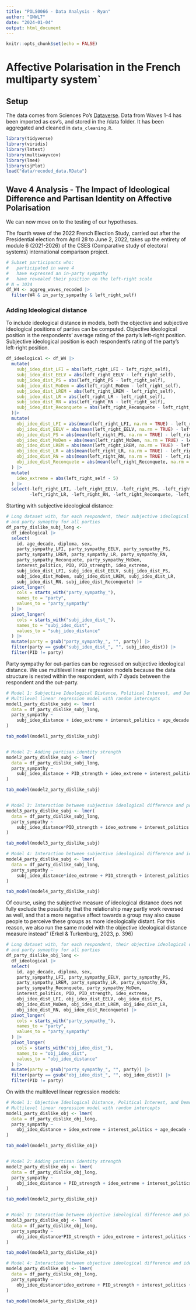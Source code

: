 ```yaml
---
title: "POLS0066 - Data Analysis - Ryan"
author: "GNWL7"
date: "2024-01-04"
output: html_document
---
```


```r
knitr::opts_chunk$set(echo = FALSE)
```

# Affective Polarisation in the French multiparty system\`

## Setup

The data comes from Sciences Po's [Dataverse](https://data.sciencespo.fr/dataverse/donneesrecherche). Data from Waves 1-4 has been imported as csv's, and stored in the /data folder. It has been aggregated and cleaned in `data_cleaning.R`.

```r
library(tidyverse)
library(viridis)
library(lmtest)
library(multiwayvcov)
library(lme4)
library(sjPlot)
load("data/recoded_data.RData")
```

## Wave 4 Analysis - The Impact of Ideological Difference and Partisan Identity on Affective Polarisation

We can now move on to the testing of our hypotheses.

The fourth wave of the 2022 French Election Study, carried out after the Presidential election from April 28 to June 2, 2022, takes up the entirety of module 6 (2021-2026) of the CSES (Comparative study of electoral systems) international comparison project.

```r
# Subset participants who:
#   participated in wave 4
#   have expressed an in-party sympathy
#   have revealed their position on the left-right scale
# N = 1034
df_W4 <- aggreg_waves_recoded |> 
  filter(W4 & in_party_sympathy & left_right_self)
```

### Adding Ideological distance

To include ideological distance in models, both the objective and subjective ideological positions of parties can be computed. Objective ideological position is the respondents' average rating of the party's left-right position. Subjective ideological position is each respondent's rating of the party's left-right position.

```r
df_ideological <- df_W4 |>
  mutate(
    subj_ideo_dist_LFI = abs(left_right_LFI - left_right_self),
    subj_ideo_dist_EELV = abs(left_right_EELV - left_right_self),
    subj_ideo_dist_PS = abs(left_right_PS - left_right_self),
    subj_ideo_dist_MoDem = abs(left_right_MoDem - left_right_self),
    subj_ideo_dist_LREM = abs(left_right_LREM - left_right_self),
    subj_ideo_dist_LR = abs(left_right_LR - left_right_self),
    subj_ideo_dist_RN = abs(left_right_RN - left_right_self),
    subj_ideo_dist_Reconquete = abs(left_right_Reconquete - left_right_self)
  )|> 
  mutate(
    obj_ideo_dist_LFI = abs(mean(left_right_LFI, na.rm = TRUE) - left_right_self),
    obj_ideo_dist_EELV = abs(mean(left_right_EELV, na.rm = TRUE) - left_right_self),
    obj_ideo_dist_PS = abs(mean(left_right_PS, na.rm = TRUE) - left_right_self),
    obj_ideo_dist_MoDem = abs(mean(left_right_MoDem, na.rm = TRUE) - left_right_self),
    obj_ideo_dist_LREM = abs(mean(left_right_LREM, na.rm = TRUE) - left_right_self),
    obj_ideo_dist_LR = abs(mean(left_right_LR, na.rm = TRUE) - left_right_self),
    obj_ideo_dist_RN = abs(mean(left_right_RN, na.rm = TRUE) - left_right_self),
    obj_ideo_dist_Reconquete = abs(mean(left_right_Reconquete, na.rm = TRUE) - left_right_self)
  ) |> 
  mutate(
    ideo_extreme = abs(left_right_self - 5)
  ) |> 
  select(-left_right_LFI, -left_right_EELV, -left_right_PS, -left_right_LREM,
         -left_right_LR, -left_right_RN, -left_right_Reconquete, -left_right_MoDem)

```

Starting with subjective ideological distance:

```r
# Long dataset with, for each respondent, their subjective ideological distance
# and party symapthy for all parties
df_party_dislike_subj_long <- 
  df_ideological |> 
  select(
    id, age_decade, diploma, sex,
    party_sympathy_LFI, party_sympathy_EELV, party_sympathy_PS,
    party_sympathy_LREM, party_sympathy_LR, party_sympathy_RN,
    party_sympathy_Reconquete, party_sympathy_MoDem,
    interest_politics, PID, PID_strength, ideo_extreme, 
    subj_ideo_dist_LFI, subj_ideo_dist_EELV, subj_ideo_dist_PS,
    subj_ideo_dist_MoDem, subj_ideo_dist_LREM, subj_ideo_dist_LR,
    subj_ideo_dist_RN, subj_ideo_dist_Reconquete) |> 
  pivot_longer(
    cols = starts_with("party_sympathy_"),
    names_to = "party",
    values_to = "party_sympathy"
  ) |> 
  pivot_longer(
    cols = starts_with("subj_ideo_dist_"),
    names_to = "subj_ideo_dist",
    values_to = "subj_ideo_distance"
  ) |> 
  mutate(party = gsub("party_sympathy_", "", party)) |> 
  filter(party == gsub("subj_ideo_dist_", "", subj_ideo_dist)) |> 
  filter(PID != party)
```

Party sympathy for out-parties can be regressed on subjective ideological distance. We use multilevel linear regression models because the data structure is nested within the respondent, with 7 dyads between the respondent and the out-party.

```r
# Model 1: Subjective Ideological Distance, Political Interest, and Demographic controls
# Multilevel linear regression model with random intercepts
model1_party_dislike_subj <- lmer(
  data = df_party_dislike_subj_long,
  party_sympathy ~ 
    subj_ideo_distance + ideo_extreme + interest_politics + age_decade + diploma + sex + (1 | id)
)

tab_model(model1_party_dislike_subj)


# Model 2: Adding partisan identity strength
model2_party_dislike_subj <- lmer(
  data = df_party_dislike_subj_long,
  party_sympathy ~ 
    subj_ideo_distance + PID_strength + ideo_extreme + interest_politics + age_decade + diploma + sex + (1 | id)
)

tab_model(model2_party_dislike_subj)


# Model 3: Interaction between subjective ideological difference and political identity strength 
model3_party_dislike_subj <- lmer(
  data = df_party_dislike_subj_long,
  party_sympathy ~ 
    subj_ideo_distance*PID_strength + ideo_extreme + interest_politics + age_decade + diploma + sex + (1 | id)
) 

tab_model(model3_party_dislike_subj)

# Model 4: Interaction between subjective ideological difference and ideological extremity
model4_party_dislike_subj <- lmer(
  data = df_party_dislike_subj_long,
  party_sympathy ~ 
    subj_ideo_distance*ideo_extreme + PID_strength + interest_politics + age_decade + diploma + sex + (1 | id)
) 

tab_model(model4_party_dislike_subj)
```

Of course, using the subjective measure of ideological distance does not fully exclude the possibility that the relationship may partly work reversed as well, and that a more negative affect towards a group may also cause people to perceive these groups as more ideologically distant. For this reason, we also run the same model with the objective ideological distance measure instead" (Erkel & Turkenburg, 2023, p. 396)

```r
# Long dataset with, for each respondent, their objective ideological distance
# and party symapthy for all parties
df_party_dislike_obj_long <- 
  df_ideological |> 
  select(
    id, age_decade, diploma, sex,
    party_sympathy_LFI, party_sympathy_EELV, party_sympathy_PS,
    party_sympathy_LREM, party_sympathy_LR, party_sympathy_RN,
    party_sympathy_Reconquete, party_sympathy_MoDem,
    interest_politics, PID, PID_strength, ideo_extreme, 
    obj_ideo_dist_LFI, obj_ideo_dist_EELV, obj_ideo_dist_PS,
    obj_ideo_dist_MoDem, obj_ideo_dist_LREM, obj_ideo_dist_LR,
    obj_ideo_dist_RN, obj_ideo_dist_Reconquete) |> 
  pivot_longer(
    cols = starts_with("party_sympathy_"),
    names_to = "party",
    values_to = "party_sympathy"
  ) |> 
  pivot_longer(
    cols = starts_with("obj_ideo_dist_"),
    names_to = "obj_ideo_dist",
    values_to = "obj_ideo_distance"
  ) |> 
  mutate(party = gsub("party_sympathy_", "", party)) |> 
  filter(party == gsub("obj_ideo_dist_", "", obj_ideo_dist)) |> 
  filter(PID != party)
```

On with the multilevel linear regression models:

```r
# Model 1: Objective Ideological Distance, Political Interest, and Demographic controls
# Multilevel linear regression model with random intercepts
model1_party_dislike_obj <- lmer(
  data = df_party_dislike_obj_long,
  party_sympathy ~ 
    obj_ideo_distance + ideo_extreme + interest_politics + age_decade + diploma + sex + (1 | id)
)

tab_model(model1_party_dislike_obj)


# Model 2: Adding partisan identity strength
model2_party_dislike_obj <- lmer(
  data = df_party_dislike_obj_long,
  party_sympathy ~ 
    obj_ideo_distance + PID_strength + ideo_extreme + interest_politics + age_decade + diploma + sex + (1 | id)
)

tab_model(model2_party_dislike_obj)


# Model 3: Interaction between objective ideological difference and political identity strength 
model3_party_dislike_obj <- lmer(
  data = df_party_dislike_obj_long,
  party_sympathy ~ 
    obj_ideo_distance*PID_strength + ideo_extreme + interest_politics + age_decade + diploma + sex + (1 | id)
) 

tab_model(model3_party_dislike_obj)

# Model 4: Interaction between objective ideological difference and ideological extremity
model4_party_dislike_obj <- lmer(
  data = df_party_dislike_obj_long,
  party_sympathy ~ 
    obj_ideo_distance*ideo_extreme + PID_strength + interest_politics + age_decade + diploma + sex + (1 | id)
) 

tab_model(model4_party_dislike_obj)
```
